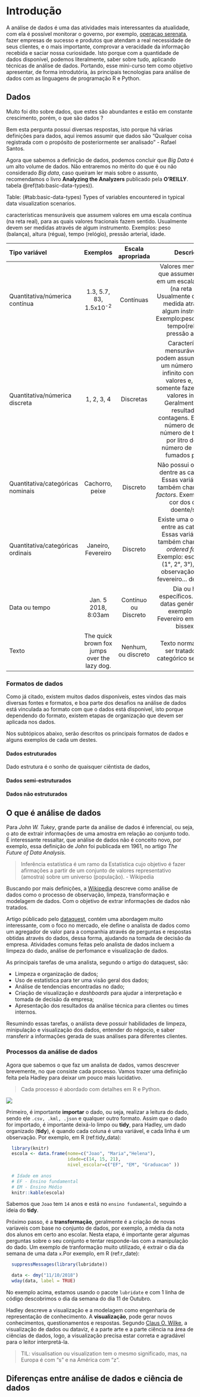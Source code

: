 # Introdução

A análise de dados é uma das atividades mais interessantes da atualidade, com ela é possível monitorar o governo, por exemplo, [operacao serenata](https://serenata.ai/), fazer empresas de sucesso e produtos que atendam a real necessidade de seus clientes, e o mais importante, comprovar a veracidade da informação recebida e saciar nossa curiosidade.
Isto porque com a quantidade de dados disponível, podemos literalmente, saber sobre tudo, aplicando técnicas de análise de dados.
Portando, esse mini-curso tem como objetivo apresentar, de forma introdutória, às principais tecnologias para análise de dados com as linguagens de programação R e Python.


## Dados

Muito foi dito sobre dados, que estes são abundantes e estão em constante crescimento, porém, o que são dados ? 

Bem esta pergunta possui diversas respostas, isto porque há várias definições para dados, aqui iremos assumir que dados são "Qualquer coisa registrada com o propósito de posteriormente ser analisado" - Rafael Santos.

Agora que sabemos a definição de dados, podemos concluir que *Big Data* é um alto volume de dados. Não entraremos no mérito do que é ou não considerado *Big data*, caso queiram ler mais sobre o assunto, recomendamos o livro **Analyzing the Analyzers** publicado pela **O'REILLY**. tabela \@ref(tab:basic-data-types)).

Table: (\#tab:basic-data-types) Types of variables encountered in typical data visualization scenarios.

características mensuráveis que assumem valores em 
uma escala contínua (na reta real), para as quais 
valores fracionais fazem sentido. Usualmente devem 
ser medidas através de algum instrumento. 
Exemplos: peso (balança), altura (régua), 
tempo (relógio), pressão arterial, idade. 

---------------------------------------------------------------------------------------------------------------------
Tipo variável               Exemplos              Escala apropriada       Descrição
------------------------ --------------------- ----------------------- ----------------------------------------------
Quantitativa/númerica    1.3, 5.7, 83,         Contínuas               Valores mensuráveis que assumem valores  
contínua                 1.5x10^-2^                                    em um escala contínua (na reta real).
                                                                       Usualmente devem ser medida através de 
                                                                       algum instrumento. Exemplo:peso(balança)
                                                                       tempo(relógio), pressão arterial.
                                                                               
Quantitativa/númerica    1, 2, 3, 4             Discretas               Características mensuráveis que podem
discreta                                                               assumir apenas um número finito ou
                                                                       infinito contável de valores e, assim,
                                                                       somente fazem sentido valores inteiros.                                                                         Geralmente são o resultado de contagens.
                                                                       Exemplos: número de filhos, número de                                                                           bactérias por litro de leite, número
                                                                       de cigarros fumados por dia.
 
Quantitativa/categóricas  Cachorro, peixe      Discreto                Não possui ordenação dentre as 
nominais                                                               categorias. Essas variáveis são
                                                                       também chamadas de *factors*. Exemplo:
                                                                       Sexo, cor dos olhos, doente/sadio
                                                                       
Quantitativa/categóricas  Janeiro, Fevereiro   Discreto                Existe uma ordenação entre as categorias.
ordinais                                                               Essas variáveis são também chamadas de 
                                                                       *ordered factors*. Exemplo: escolaridade
                                                                       (1°, 2°, 3°), mês de observação(janeiro,
                                                                       fevereiro... dezembro).

Data ou tempo            Jan. 5 2018, 8:03am    Contínuo ou Discreto    Dia ou hora específicos. Também datas 
                                                                       genéricas, Por exemplo 29 de Fevereiro em
                                                                       anos não bissextos
                                                                       
Texto                    The quick brown fox   Nenhum, ou discreto     Texto normal e pode ser tratado
                         jumps over the lazy                           como categórico se precisar.
                         dog.
---------------------------------------------------------------------------------------------------------------------

### Formatos de dados

Como já citado, existem muitos dados disponíveis, estes vindos das mais diversas fontes e formatos, e boa parte dos desafios na análise de dados está vinculada ao formato com que o dados está disponível, isto porque dependendo do formato, existem etapas de organização que devem ser aplicada nos dados.

Nos subtópicos abaixo, serão descritos os principais formatos de dados e alguns exemplos de cada um destes.

#### Dados estruturados
Dado estrutura é o sonho de quaisquer ciêntista de dados, 

#### Dados semi-estruturados

#### Dados não estruturados

## O que é análise de dados

Para *John W. Tukey*, grande parte da análise de dados é inferencial, ou seja, o ato de extrair informações de uma amostra em relação ao conjunto todo. É interessante ressaltar, que análise de dados não é conceito novo, por exemplo, essa definição de *John* foi publicada em 1961, no artigo *The Future of Data Analysis*.

> Inferência estatística é um ramo da Estatística cujo objetivo é fazer afirmações a partir de um conjunto de valores representativo (amostra) sobre um universo (população). - Wikipedia

Buscando por mais definições, a [Wikipedia](https://en.wikipedia.org/wiki/Data_analysis) descreve como análise de dados como o processo de observação, limpeza, transformação e modelagem de dados. Com o objetivo de extrar informações de dados não tratados.

Artigo públicado pelo [dataquest](https://www.dataquest.io/blog/data-analyst-data-scientist-data-engineer/), contém uma abordagem muito interessante, com o foco no mercado, ele define o analista de dados como um agregador de valor para a companhia através de perguntas e respostas obtidas através do dados, dessa forma, ajudando na tomada de decisão da empresa. Atividades comuns feitas pelo analista de dados incluem a limpeza do dado, análise de perfomance e visualização de dados. 

As principais tarefas de uma analista, segundo o artigo do dataquest, são:

- Limpeza e organização de dados;
- Uso de estatística para ter uma visão geral dos dados;
- Análise de tendencias encontradas no dado;
- Criação de visualização e *dashboards* para ajudar a interpretação e tomada de decisão da empresa;
- Apresentação dos resultados da análise técnica para clientes ou times internos.

Resumindo essas tarefas, o análista deve possuir habilidades de limpeza, minipulação e visualização dos dados, entender do négocio, e saber rransferir a informações gerada de suas análises para diferentes clientes.


### Processos da análise de dados

Agora que sabemos o que faz um analista de dados, vamos descrever brevemente, no que consiste cada processo. Vamos trazer uma definição feita pela Hadley para deixar um pouco mais lucidativo. 

> Cada processo é abordado com detalhes em R e Python.

![](./images/data-science.png)

Primeiro, é importante **importar** o dado, ou seja, realizar a leitura do dado, sendo ele  `.csv, .kml, .json` e qualquer outro formato. Assim que o dado for importado, é importante deixá-lo limpo ou **tidy**, para Hadley, um dado organizado (**tidy**), é quando cada coluna é uma variável, e cada linha é um observação. Por exemplo, em R (ref:tidy_data):

```r
  library(knitr)
  escola <- data.frame(nome=c("Joao", "Maria","Helena"),
                       idade=c(14, 15, 21),
                       nivel_escolar=c("EF", "EM", "Graduacao" ))
  
  # Idade em anos
  # EF - Ensino fundamental
  # EM - Ensino Médio
  knitr::kable(escola)
```

Sabemos que `Joao` tem `14` anos e está no `ensino fundamental`, seguindo a ideia do **tidy**.

Próximo passo, é a **transformação**, geralmente é a criação de novas varíaveis com base no conjunto de dados, por exemplo, a média da nota dos alunos em certo ano escolar. Nesta etapa, é importante gerar algumas perguntas sobre o seu conjunto e tentar responde-las com a manipulação do dado. Um exemplo de tranformação muito utilizado, é extrair o dia da semana de uma data `x`.Por exemplo, em R (ref:r_date):

```r
  suppressMessages(library(lubridate))

  data <- dmy("11/10/2018") 
  wday(data, label = TRUE)
```

No exemplo acima, estamos usando o pacote `lubridate` e com 1 linha de código descobrimos o dia da semana do dia 11 de Outubro.

Hadley descreve a visualização e a modelagem como engenharia de representação de conhecimento. A **visualização**, pode gerar novos conhecimentos, questionamentos e respostas. Segundo [Claus O. Wilke](https://serialmentor.com/dataviz), a visualização de dados ou dataviz, é a parte arte e a parte ciência na área de ciências de dados, logo, a visualização precisa estar correta e agradável para o leitor interpretá-la.   

> TIL: visualisation ou visualization tem o mesmo significado, mas, na Europa é com "s" e na América com "z".







## Diferenças entre análise de dados e ciência de dados
